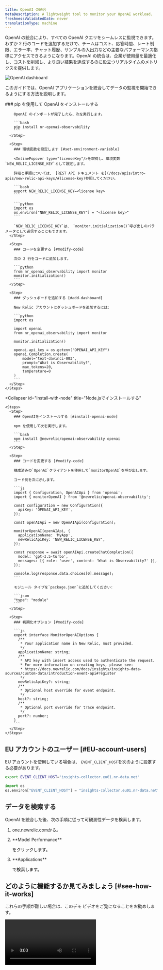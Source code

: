 ```yaml
---
title: OpenAI の統合
metaDescription: A lightweight tool to monitor your OpenAI workload.
freshnessValidatedDate: never
translationType: machine
---
```


OpenAI の統合により、すべての OpenAI クエリをシームレスに監視できます。わずか 2 行のコードを追加するだけで、チームはコスト、応答時間、レート制限、エラー率、チャット履歴、サンプルの入出力などの主要なパフォーマンス指標にアクセスできるようになります。OpenAI の統合は、企業が使用量を最適化し、コストを削減し、より良い結果を達成するのに役立つリアルタイムのメトリクスを提供します。

<img
  title="OpenAI dashboard"
  alt="OpenAI dashboard"
  src="/images/model-performance-monitoring_screenshot-crop_openai-dashboard-1.webp"
/>

このガイドでは、OpenAI アプリケーションを統合してデータの監視を開始できるようにする方法を説明します。

<CollapserGroup>
  <Collapser
    id="install-with-python"
    title="Python アプリケーション用にインストールする"
  >
    <Steps>
      <Step>
        ### pip を使用して OpenAI をインストールする

        OpenAI のインポートが完了したら、次を実行します。

        ```bash
        pip install nr-openai-observability
        ```
      </Step>

      <Step>
        ### 環境変数を設定します [#set-environment-variable]

        <InlinePopover type="licenseKey"/>を取得し、環境変数`NEW_RELIC_LICENSE_KEY`として設定します。

        詳細と手順については、 [REST API ドキュメント を](/docs/apis/intro-apis/new-relic-api-keys/#license-key)参照してください。

        ```bash
        export NEW_RELIC_LICENSE_KEY=<license key>
        ```

        ```python
        import os
        os.environ["NEW_RELIC_LICENSE_KEY"] = "<license key>"
        ```

        `NEW_RELIC_LICENSE_KEY`は、 `monitor.initialization()`呼び出しのパラメータとして送信することもできます。
      </Step>

      <Step>
        ### コードを変更する [#modify-code]

        次の 2 行をコードに追加します。

        ```python
        from nr_openai_observability import monitor
        monitor.initialization()
        ```
      </Step>

      <Step>
        ### ダッシュボードを追加する [#add-dashboard]

        New Relic アカウントにダッシュボードを追加するには:

        ```python
        import os

        import openai
        from nr_openai_observability import monitor

        monitor.initialization()

        openai.api_key = os.getenv("OPENAI_API_KEY")
        openai.Completion.create(
            model="text-davinci-003",
            prompt="What is Observability?",
            max_tokens=20,
            temperature=0 
        )
        ```
      </Step>
    </Steps>
  </Collapser>

  <Collapser
    id="install-with-node"
    title="Node.jsでインストールする"
  >
    <Steps>
      <Step>
        ### OpenAIをインストールする [#install-openai-node]

        npm を使用して次を実行します。

        ```bash
        npm install @newrelic/openai-observability openai
        ```
      </Step>

      <Step>
        ### コードを変更する [#modify-code]

        構成済みの`OpenAI`クライアントを使用して`monitorOpenAI`を呼び出します。

        コード例を次に示します。

        ```js
        import { Configuration, OpenAIApi } from 'openai';
        import { monitorOpenAI } from '@newrelic/openai-observability';

        const configuration = new Configuration({
          apiKey: 'OPENAI_API_KEY',
        });

        const openAIApi = new OpenAIApi(configuration);

        monitorOpenAI(openAIApi, {
          applicationName: 'MyApp',
          newRelicApiKey: 'NEW_RELIC_LICENSE_KEY',
        });

        const response = await openAIApi.createChatCompletion({
          model: 'gpt-3.5-turbo',
          messages: [{ role: 'user', content: 'What is Observability?' }],
        });

        console.log(response.data.choices[0].message);
        ```

        モジュール タイプを`package.json`に追加してください:

        ```json
        "type": "module"
        ```
      </Step>

      <Step>
        ### 初期化オプション [#modify-code]

        ```js
        export interface MonitorOpenAIOptions {
          /**
           * Your application name in New Relic, must provided.
           */
          applicationName: string;
          /**
           * API key with insert access used to authenticate the request.
           * For more information on creating keys, please see:
           * https://docs.newrelic.com/docs/insights/insights-data-sources/custom-data/introduction-event-api#register
           */
          newRelicApiKey?: string;
          /**
           * Optional host override for event endpoint.
           */
          host?: string;
          /**
           * Optional port override for trace endpoint.
           */
          port?: number;
        }
        ```
      </Step>
    </Steps>
  </Collapser>
</CollapserGroup>

## EU アカウントのユーザー [#EU-account-users]

EU アカウントを使用している場合は、 `EVENT_CLIENT_HOST`を次のように設定する必要があります。

```bash
export EVENT_CLIENT_HOST="insights-collector.eu01.nr-data.net"
```

```python
import os
os.environ["EVENT_CLIENT_HOST"] = "insights-collector.eu01.nr-data.net"
```

## データを検索する

OpenAI を統合した後、次の手順に従って可観測性データを検索します。

1. [one.newrelic.com](https://one.newrelic.com)から。

2. <DNT>
     **Model Performance**
   </DNT>

   をクリックします。

3. <DNT>
     **Applications**
   </DNT>

   で検索します。

## どのように機能するか見てみましょう [#see-how-it-works]

これらの手順が難しい場合は、このデモ ビデオをご覧になることをお勧めします。

<Video
  type="wistia"
  id="dz28h83owk"
/>
